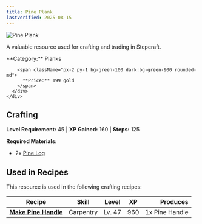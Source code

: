 ```yaml
---
title: Pine Plank
lastVerified: 2025-08-15
---
```


<div className="flex items-start gap-6 mb-8">
  <div className="flex-shrink-0">
    <img src="/assets/resources/carpentry/pine_plank.png" alt="Pine Plank" className="w-24 h-24 border rounded-lg" />
  </div>
  <div className="flex-1">
    <div className="space-y-2">
      <p className="text-lg text-muted-foreground">A valuable resource used for crafting and trading in Stepcraft.</p>
      <div className="flex flex-wrap gap-4 text-sm">
        <span className="px-2 py-1 bg-blue-100 dark:bg-blue-900 rounded-md">
          **Category:** Planks
        </span>
        
        <span className="px-2 py-1 bg-green-100 dark:bg-green-900 rounded-md">
          **Price:** 199 gold
        </span>
      </div>
    </div>
  </div>
</div>

## Crafting
**Level Requirement:** 45 | **XP Gained:** 160 | **Steps:** 125


**Required Materials:**
- 2x [Pine Log](/docs/resources/individual/pine_log)


## Used in Recipes

This resource is used in the following crafting recipes:

| Recipe | Skill | Level | XP | Produces |
|--------|-------|-------|----|---------:|
| **[Make Pine Handle](/docs/resources/individual/pine_handle)** | Carpentry | Lv. 47 | 960 | 1x Pine Handle |
